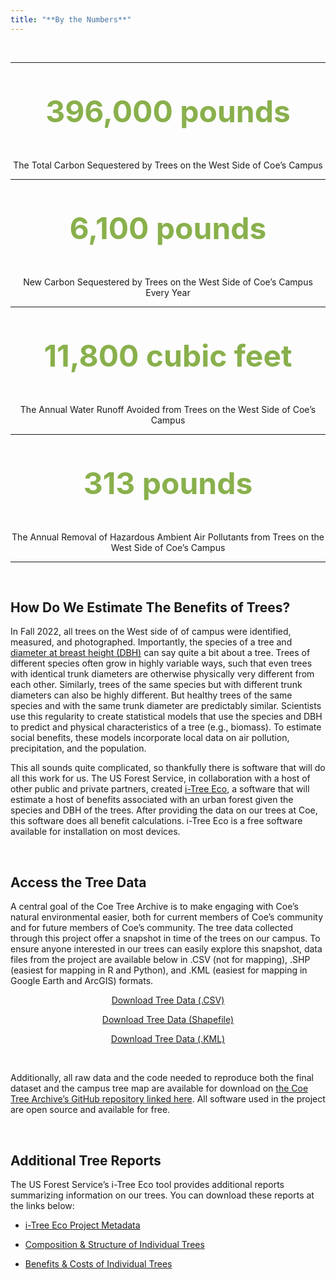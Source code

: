 ```yaml
---
title: "**By the Numbers**"
---
```


<br>

------------------------------------------------------------------------

<center>

<p style="font-size: 3rem; color: #89b04c; font-weight: bold"> 396,000 pounds </p>

The Total Carbon Sequestered by Trees on the West Side of Coe's Campus

</center>

------------------------------------------------------------------------

<center>

<p style="font-size: 3rem; color: #89b04c; font-weight: bold"> 6,100 pounds </p>

New Carbon Sequestered by Trees on the West Side of Coe's Campus Every Year

</center>

------------------------------------------------------------------------

<center>

<p style="font-size: 3rem; color: #89b04c; font-weight: bold"> 11,800 cubic feet </p>

The Annual Water Runoff Avoided from Trees on the West Side of Coe's Campus

</center>

------------------------------------------------------------------------

<center>

<p style="font-size: 3rem; color: #89b04c; font-weight: bold"> 313 pounds </p>

The Annual Removal of Hazardous Ambient Air Pollutants from Trees on the West Side of Coe's Campus

</center>

------------------------------------------------------------------------

<br>

## **How Do We Estimate The Benefits of Trees?**

In Fall 2022, all trees on the West side of of campus were identified, measured, and photographed. Importantly, the species of a tree and [diameter at breast height (DBH)](https://www.portland.gov/trees/tree-care-and-resources/how-measure-tree) can say quite a bit about a tree. Trees of different species often grow in highly variable ways, such that even trees with identical trunk diameters are otherwise physically very different from each other. Similarly, trees of the same species but with different trunk diameters can also be highly different. But healthy trees of the same species and with the same trunk diameter are predictably similar. Scientists use this regularity to create statistical models that use the species and DBH to predict and physical characteristics of a tree (e.g., biomass). To estimate social benefits, these models incorporate local data on air pollution, precipitation, and the population.

This all sounds quite complicated, so thankfully there is software that will do all this work for us. The US Forest Service, in collaboration with a host of other public and private partners, created [i-Tree Eco](https://www.itreetools.org/about), a software that will estimate a host of benefits associated with an urban forest given the species and DBH of the trees. After providing the data on our trees at Coe, this software does all benefit calculations. i-Tree Eco is a free software available for installation on most devices.

<br>

## **Access the Tree Data**

A central goal of the Coe Tree Archive is to make engaging with Coe's natural environmental easier, both for current members of Coe's community and for future members of Coe's community. The tree data collected through this project offer a snapshot in time of the trees on our campus. To ensure anyone interested in our trees can easily explore this snapshot, data files from the project are available below in .CSV (not for mapping), .SHP (easiest for mapping in R and Python), and .KML (easiest for mapping in Google Earth and ArcGIS) formats.

<center>

<a class="button" href="https://github.com/EAPerry/CoeTreeArchive/raw/master/data%20analysis/cleaned%20data/coe_tree_archive.zip">Download Tree Data (.CSV)</a>

<a class="button" href="https://github.com/EAPerry/CoeTreeArchive/raw/master/data%20analysis/cleaned%20data/coe_tree_archive_shapefile.zip">Download Tree Data (Shapefile)</a>

<a class="button" href="https://github.com/EAPerry/CoeTreeArchive/raw/master/data%20analysis/cleaned%20data/coe_tree_archive_map.zip">Download Tree Data (.KML)</a>

</center>

<br>

Additionally, all raw data and the code needed to reproduce both the final dataset and the campus tree map are available for download on [the Coe Tree Archive's GitHub repository linked here](https://github.com/EAPerry/CoeTreeArchive). All software used in the project are open source and available for free.

<br>

## **Additional Tree Reports**

The US Forest Service's i-Tree Eco tool provides additional reports summarizing information on our trees. You can download these reports at the links below:

-   [i-Tree Eco Project Metadata](https://github.com/EAPerry/CoeTreeArchive/raw/master/data%20analysis/raw%20data/itree_reports/iTreeEcoMetadata.pdf)

-   [Composition & Structure of Individual Trees](https://github.com/EAPerry/CoeTreeArchive/raw/master/data%20analysis/raw%20data/itree_reports/CompositionandStructureofIndividualTrees.pdf)

-   [Benefits & Costs of Individual Trees](https://github.com/EAPerry/CoeTreeArchive/raw/master/data%20analysis/raw%20data/itree_reports/BenefitsandCostsofIndividualTrees.pdf)
